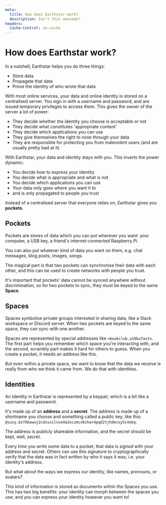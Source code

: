 ```yaml
---
meta:
  title: How does Earthstar work?
  description: Isn't this awesome?
headers:
  Cache-Control: no-cache
---
```


# How does Earthstar work?

In a nutshell, Earthstar helps you do three things:

- Store data
- Propagate that data
- Prove the identity of who wrote that data

With most online services, your data and online identity is stored on a centralised server. You sign in with a username and password, and are issued temporary privileges to access them. This gives the owner of the server a lot of power:

- They decide whether the identity you choose is acceptable or not
- They decide what constitutes 'appropriate content'
- They decide which applications you can use
- They give themselves the right to nose through your data
- They are responsible for protecting you from malevolent users (and are usually pretty bad at it)

With Earthstar, your data and identity stays with you. This inverts the power dynamic:

- You decide how to express your identity
- You decide what is appropriate and what is not
- You decide which applications you can use
- Your data only goes where you want it to
- and is only propagated to people you trust

Instead of a centralised server that everyone relies on, Earthstar gives you **pockets**.

## Pockets

Pockets are stores of data which you can put wherever you want: your computer, a USB key, a friend's internet-connected Raspberry Pi.

You can also put whatever kind of data you want on them, e.g. chat messages, blog posts, images, songs.

The magical part is that two pockets can synchronise their data with each other, and this can be used to create networks with people you trust.

It's important that pockets' data cannot be synced anywhere without discrimination,
so for two pockets to sync, they must be keyed to the same **Space**.

## Spaces

Spaces symbolise private groups interested in sharing data, like a Slack workspace or Discord server. When two pockets are keyed to the same space, they can sync with one another.

Spaces are represented by special addresses like `+bookclub.a18bu7axtn`. The first part helps you remember which space you're interacting with, and the second, scrambly part makes it hard for others to guess. When you create a pocket, it needs an address like this.

But even within a private space, we want to know that the data we receive is really from who we think it came from. We do that with identities.

## Identities

An identity in Earthstar is represented by a keypair, which is a bit like a username and password.

It's made up of an **address** and a **secret**. The address is made up of a shortname you choose and something called a public key, like this: `@suzy.bzfkbawuj2cdxsxilvso4a2xczmcx6char4pqd2tjhdmcoy5i4ebq`.

The address is publicly shareable information, and the secret should be kept, well, secret.

Every time you write some data to a pocket, that data is _signed_ with your address and secret. Others can use this signature to cryptographically verify that the data was in fact written by who it says it was, i.e. your identity's address.

But what about the ways we express our identity, like names, pronouns, or avatars?

This kind of information is stored as documents within the Spaces you use. This has two big benefits: your identity can morph between the spaces you use; and you can express your identity however you want to!
